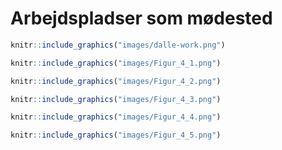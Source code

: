 # Arbejdspladser som mødested {#kap4}

```r
knitr::include_graphics("images/dalle-work.png")
```



```r
knitr::include_graphics("images/Figur_4_1.png")
```

```r
knitr::include_graphics("images/Figur_4_2.png")
```

```r
knitr::include_graphics("images/Figur_4_3.png")
```

```r
knitr::include_graphics("images/Figur_4_4.png")
```

```r
knitr::include_graphics("images/Figur_4_5.png")
```
